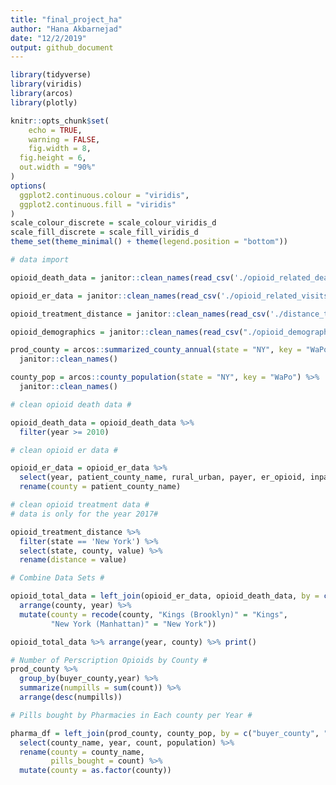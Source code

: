 ```yaml
---
title: "final_project_ha"
author: "Hana Akbarnejad"
date: "12/2/2019"
output: github_document
---
```


```r
library(tidyverse)
library(viridis)
library(arcos)
library(plotly)

knitr::opts_chunk$set(
	echo = TRUE,
	warning = FALSE,
	fig.width = 8,
  fig.height = 6,
  out.width = "90%"
)
options(
  ggplot2.continuous.colour = "viridis",
  ggplot2.continuous.fill = "viridis"
)
scale_colour_discrete = scale_colour_viridis_d
scale_fill_discrete = scale_fill_viridis_d
theme_set(theme_minimal() + theme(legend.position = "bottom"))
```

```r
# data import

opioid_death_data = janitor::clean_names(read_csv('./opioid_related_deaths.csv'))

opioid_er_data = janitor::clean_names(read_csv('./opioid_related_visits.csv'))

opioid_treatment_distance = janitor::clean_names(read_csv('./distance_to_treatment.csv'))

opioid_demographics = janitor::clean_names(read_csv("./opioid_demographics.csv"))
```

```r

prod_county = arcos::summarized_county_annual(state = "NY", key = "WaPo") %>% 
  janitor::clean_names()

county_pop = arcos::county_population(state = "NY", key = "WaPo") %>% 
  janitor::clean_names()
```

```r

# clean opioid death data #

opioid_death_data = opioid_death_data %>% 
  filter(year >= 2010) 

# clean opioid er data #

opioid_er_data = opioid_er_data %>% 
  select(year, patient_county_name, rural_urban, payer, er_opioid, inpatient_total_opioid, er_inpatient_total_opioid, outpatient_opioid, overall_opioid) %>%
  rename(county = patient_county_name)

# clean opioid treatment data #
# data is only for the year 2017#

opioid_treatment_distance %>% 
  filter(state == 'New York') %>%
  select(state, county, value) %>%
  rename(distance = value) 
```

```r

# Combine Data Sets #

opioid_total_data = left_join(opioid_er_data, opioid_death_data, by = c('county', 'year')) %>% 
  arrange(county, year) %>% 
  mutate(county = recode(county, "Kings (Brooklyn)" = "Kings",
         "New York (Manhattan)" = "New York"))

opioid_total_data %>% arrange(year, county) %>% print()
```

```r

# Number of Perscription Opioids by County #
prod_county %>% 
  group_by(buyer_county,year) %>% 
  summarize(numpills = sum(count)) %>% 
  arrange(desc(numpills))

# Pills bought by Pharmacies in Each county per Year #

pharma_df = left_join(prod_county, county_pop, by = c("buyer_county", "year")) %>% 
  select(county_name, year, count, population) %>% 
  rename(county = county_name,
         pills_bought = count) %>% 
  mutate(county = as.factor(county))
```

